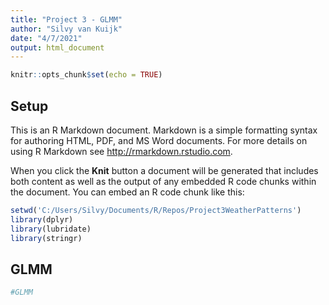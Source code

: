 ```yaml
---
title: "Project 3 - GLMM"
author: "Silvy van Kuijk"
date: "4/7/2021"
output: html_document
---
```


```r
knitr::opts_chunk$set(echo = TRUE)
```

## Setup

This is an R Markdown document. Markdown is a simple formatting syntax for authoring HTML, PDF, and MS Word documents. For more details on using R Markdown see <http://rmarkdown.rstudio.com>.

When you click the **Knit** button a document will be generated that includes both content as well as the output of any embedded R code chunks within the document. You can embed an R code chunk like this:

```r
setwd('C:/Users/Silvy/Documents/R/Repos/Project3WeatherPatterns')
library(dplyr)
library(lubridate)
library(stringr)


```

## GLMM

```r
#GLMM

```
